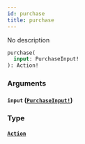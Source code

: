 ```yaml
---
id: purchase
title: purchase
---
```


No description

```graphql
purchase(
  input: PurchaseInput!
): Action!

```

### Arguments

#### `input` ([`PurchaseInput!`](/docs/graphql/inputs/purchase-input))

### Type

#### [`Action`](/docs/graphql/objects/action)
